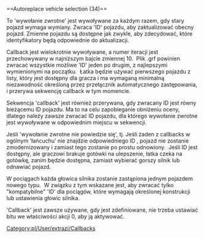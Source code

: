 <noinclude>{{pl/Development/NewGRF/inne strony|en=newgrf-specs.tt-wiki.net/wiki/Callback:_Autoreplace_vehicle_selection|pl=pl/Development/NewGRF/NFO Specs/Callback/Autoreplace vehicle selection}}
</noinclude>==<span id="Autoreplace_vehicle_selection_(34)"></span><span title="Autoreplace vehicle selection (34)" id="Autoreplace_vehicle_selection_.2834.29">Autoreplace vehicle selection (34)</span>==

To <span title=callback>'wywołanie zwrotne'</span> jest wywoływane za każdym razem, gdy stary pojazd wymaga wymiany. Zwraca <span title=identyfikatory>'ID'</span> pojazdu, aby zaktualizować obecny pojazd. Zmienne pojazdu są dostępne jak zwykle, aby zdecydować, które identyfikatory będą odpowiednie do aktualizacji.

Callback jest wielokrotnie wywoływane, a numer iteracji jest przechowywany w najniższym bajcie zmiennej 10. &nbsp;Plik .grf powinien zwracać wszystkie możliwe <span title=identyfikatory>'ID'</span> jeden po drugim, z najlepszymi wymienionymi na początku. &nbsp;Łatka będzie używać pierwszego pojazdu z listy, który jest dostępny dla gracza i ma wymaganą minimalną niezawodność określoną przez przełącznik automatycznego zastępowania, i przerywa sekwencję callback w tym momencie.

Sekwencja <span title="wywołania zwrotnego">'callback'</span> jest również przerywana, gdy zwracany ID jest równy bieżącemu ID pojazdu. Ma to na celu zapobieganie obniżeniu oceny, dlatego należy zawsze zwracać ID pojazdu, dla którego wywołanie zwrotne jest wywoływane w odpowiednim miejscu w sekwencji.

Jeśli <span title="callback fails">'wywołanie zwrotne nie powiedzie się'</span>, tj. Jeśli żaden z callbacks w ogólnym <span title=chain>'łańcuchu'</span> nie znajdzie odpowiedniego ID , pojazd nie zostanie zmodernizowany i zamiast tego zostanie po prostu odnowiony. &nbsp;Jeśli ID jest dostępny, ale graczowi brakuje gotówki na ulepszenie, łatka czeka na gotówkę, zanim będzie dostępna, zamiast wybierać gorszy silnik lub odnawiać pojazd.

W pociągach każda głowica silnika zostanie zastąpiona jednym pojazdem nowego typu. &nbsp;W związku z tym wskazane jest, aby zwracać tylko <span title=compatible>"kompatybilne"</span> <span title=identyfikatory>'ID'</span> dla pociągów, które wymagają określonej konstrukcji lub ustawienia głowic silnika.

<span title="Wywołanie zwrotne">'Callback'</span> jest zawsze używane, gdy jest zdefiniowane, nie trzeba ustawiać bitu we właściwości akcji 0, aby ją aktywować.
<!--[[Category:Callbacks]]-->[[Category:pl/User/extrazi/Callbacks]]